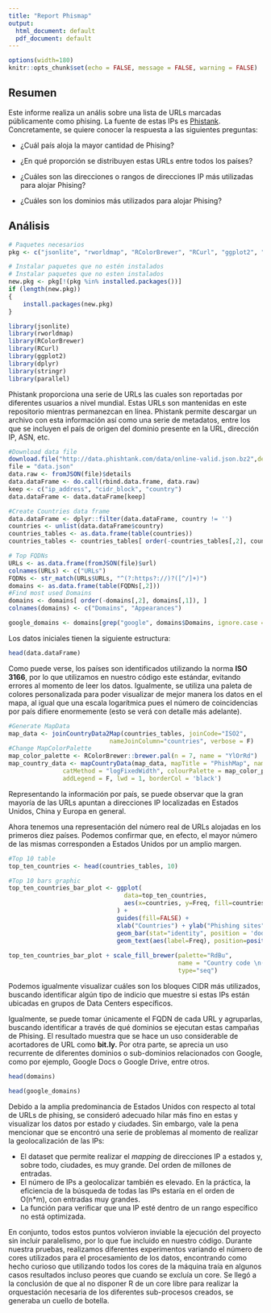 ```yaml
---
title: "Report Phismap"
output:
  html_document: default
  pdf_document: default
---
```


```r
options(width=180)
knitr::opts_chunk$set(echo = FALSE, message = FALSE, warning = FALSE)
```

## Resumen

Este informe realiza un anális sobre una lista de URLs marcadas públicamente como phising. La fuente de estas IPs es [Phistank](https://www.phishtank.com/). Concretamente, se quiere conocer la respuesta a las siguientes preguntas:

- ¿Cuál país aloja la mayor cantidad de Phising?

- ¿En qué proporción se distribuyen estas URLs entre todos los países?

- ¿Cuáles son las direcciones o rangos de direcciones IP más utilizadas para alojar Phising?

- ¿Cuáles son los dominios más utilizados para alojar Phising?


## Análisis

```r
# Paquetes necesarios
pkg <- c("jsonlite", "rworldmap", "RColorBrewer", "RCurl", "ggplot2", "dplyr", "stringr")

# Instalar paquetes que no estén instalados
# Instalar paquetes que no esten instalados
new.pkg <- pkg[!(pkg %in% installed.packages())]
if (length(new.pkg)) 
{
    install.packages(new.pkg)  
}

library(jsonlite)
library(rworldmap)
library(RColorBrewer)
library(RCurl)
library(ggplot2)
library(dplyr)
library(stringr)
library(parallel)

```

Phistank proporciona una serie de URLs las cuales son reportadas por diferentes usuarios a nivel mundial. Estas URLs son mantenidas en este repositorio mientras permanezcan en línea.
Phistank permite descargar un archivo con esta información así como una serie de metadatos, entre los que se incluyen el país de origen del dominio presente en la URL, dirección IP, ASN, etc.

```r
#Download data file
download.file("http://data.phishtank.com/data/online-valid.json.bz2",destfile="data.json",method="libcurl")
file = "data.json"
data.raw <- fromJSON(file)$details
data.dataFrame <- do.call(rbind.data.frame, data.raw)
keep <- c("ip_address", "cidr_block", "country")
data.dataFrame <- data.dataFrame[keep]

#Create Countries data frame
data.dataFrame <- dplyr::filter(data.dataFrame, country != '')
countries <- unlist(data.dataFrame$country)
countries_tables <- as.data.frame(table(countries))
countries_tables <- countries_tables[ order(-countries_tables[,2], countries_tables[,1]), ]

# Top FQDNs
URLs <- as.data.frame(fromJSON(file)$url)
colnames(URLs) <- c("URLs")
FQDNs <- str_match(URLs$URLs, "^(?:https?://)?([^/]+)")
domains <- as.data.frame(table(FQDNs[,2]))
#Find most used Domains
domains <- domains[ order(-domains[,2], domains[,1]), ]
colnames(domains) <- c("Domains", "Appearances")

google_domains <- domains[grep("google", domains$Domains, ignore.case = TRUE), ]
```

Los datos iniciales tienen la siguiente estructura:

```r
head(data.dataFrame)
```

Como puede verse, los países son identificados utilizando la norma **ISO 3166**, por lo que utilizamos en nuestro código este estándar, evitando errores al momento de leer los datos. Igualmente, se utiliza una paleta de colores personalizada para poder visualizar de mejor manera los datos en el mapa, al igual que una escala logarítmica pues el número de coincidencias por país difiere enormemente (esto se verá con detalle más adelante).

```r
#Generate MapData
map_data <- joinCountryData2Map(countries_tables, joinCode="ISO2", 
                            nameJoinColumn="countries", verbose = F)
#Change MapColorPalette
map_color_palette <- RColorBrewer::brewer.pal(n = 7, name = "YlOrRd")
map_country_data <- mapCountryData(map_data, mapTitle = "PhishMap", nameColumnToPlot="Freq", 
               catMethod = "logFixedWidth", colourPalette = map_color_palette, 
               addLegend = F, lwd = 1, borderCol = 'black')

```

Representando la información por país, se puede observar que la gran mayoría de las URLs apuntan a direcciones IP localizadas en Estados Unidos, China y Europa en general.

Ahora tenemos una representación del número real de URLs alojadas en los primeros diez países. Podemos confirmar que, en efecto, el mayor número de las mismas corresponden a Estados Unidos por un amplio margen.

```r
#Top 10 table
top_ten_countries <- head(countries_tables, 10)

#Top 10 bars graphic
top_ten_countries_bar_plot <- ggplot(
                                data=top_ten_countries, 
                                aes(x=countries, y=Freq, fill=countries)
                              ) +
                              guides(fill=FALSE) +
                              xlab("Countries") + ylab("Phishing sites") +
                              geom_bar(stat="identity", position = 'dodge') + theme_grey() +
                              geom_text(aes(label=Freq), position=position_dodge(width=1), vjust=-0.6)
                              
top_ten_countries_bar_plot + scale_fill_brewer(palette="RdBu", 
                                               name = "Country code \n(ISO2) ",
                                               type="seq")
```

Podemos igualmente visualizar cuáles son los bloques CIDR más utilizados, buscando identificar algún tipo de indicio que muestre si estas IPs están ubicadas en grupos de Data Centers específicos.

Igualmente, se puede tomar únicamente el FQDN de cada URL y agruparlas, buscando identificar a través de qué dominios se ejecutan estas campañas de Phising. El resultado muestra que se hace un uso considerable de acortadores de URL como **bit.ly.** Por otra parte, se aprecia un uso recurrente de diferentes dominios o sub-dominios relacionados con Google, como por ejemplo, Google Docs o Google Drive, entre otros.
```r
head(domains)
```
```r
head(google_domains)
```

Debido a la amplia predominancia de Estados Unidos con respecto al total de URLs de phising, se consideró adecuado hilar más fino en estas y visualizar los datos por estado y ciudades. Sin embargo, vale la pena mencionar que se encontró una serie de problemas al momento de realizar la geolocalización de las IPs:

- El dataset que permite realizar el *mapping* de direcciones IP a estados y, sobre todo, ciudades, es muy grande. Del orden de millones de entradas.
- El número de IPs a geolocalizar también es elevado. En la práctica, la eficiencia de la búsqueda de todas las IPs estaría en el orden de O(n*m), con entradas muy grandes.
- La función para verificar que una IP esté dentro de un rango específico no está optimizada.

En conjunto, todos estos puntos volvieron inviable la ejecución del proyecto sin incluir paralelismo, por lo que fue incluido en nuestro código. Durante nuestra pruebas, realizamos diferentes experimentos variando el número de cores utilizados para el procesamiento de los datos, encontrando como hecho curioso que utilizando todos los cores de la máquina traía en algunos casos resultados incluso peores que cuando se excluía un core. Se llegó a la conclusión de que al no disponer R de un core libre para realizar la orquestación necesaria de los diferentes sub-procesos creados, se generaba un cuello de botella.


